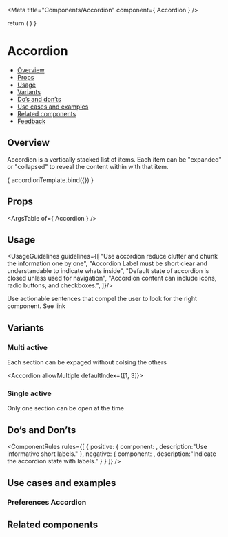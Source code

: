 
<Meta
  title="Components/Accordion"
  component={ Accordion }
/>

<!--- Component template -->

  return (
    <Accordion defaultIndex={[1]}>
      <AccordionItem title="Notifications" />
      <AccordionItem title="Setting" />
      <AccordionItem title="Info" />
      <AccordionItem title="Profile" />
      <AccordionItem title="Permisions" />
      <AccordionItem title="Seurity" />
      <AccordionItem title="Connectivity" />
      <AccordionItem title="Integration" />
      <AccordionItem title="Assets" />
    </Accordion>
  )
}

<!--- Component documentation -->

# Accordion
- [Overview](#overview)
- [Props](#props)
- [Usage](#usage)
- [Variants](#variants)
- [Do’s and don’ts](#dos-and-donts)
- [Use cases and examples](#use-cases-and-examples)
- [Related components](#related-components)
- [Feedback](#feedback)

## Overview
Accordion is a vertically stacked list of items. Each item can be "expanded" or "collapsed" to reveal the content within with that item.

<Canvas>
  <Story name="Overview"
         args={ {prop1: "prop's default value", prop2: "prop's default value"} }>
    { accordionTemplate.bind({}) }
  </Story>
</Canvas>

## Props
<ArgsTable of={ Accordion } />

## Usage
<UsageGuidelines guidelines={[
  "Use accordion reduce clutter and chunk the information one by one",
  "Accordion Label must be short clear and understandable to indicate whats inside",
  "Default state of accordion is closed unless used for navigation",
  "Accordion content can include icons, radio buttons, and checkboxes.",
]}/>

<Tip>Use actionable sentences that compel the user to look for the right component. See link</Tip>

## Variants
### Multi active
Each section can be expaged without colsing the others
<Canvas>
  <Story name="Multi active">
    <div className="monday-storybook-accordion_small-wrapepr">
      <Accordion allowMultiple defaultIndex={[1, 3]}>
        <AccordionItem title="Notifications" />
        <AccordionItem title="Setting"><div className="monday-storybook-accordion_small-box" /></AccordionItem>
        <AccordionItem title="Connectivity" />
        <AccordionItem title="Integration"><div className="monday-storybook-accordion_small-box" /></AccordionItem>
        <AccordionItem title="Assets" />
      </Accordion>
    </div>
  </Story>
</Canvas>

### Single active
Only one section can be open at the time
<Canvas>
  <Story name="Single active">
    <div className="monday-storybook-accordion_small-wrapepr">
      <Accordion defaultIndex={[1]}>
        <AccordionItem title="Notifications" />
        <AccordionItem title="Setting"><div className="monday-storybook-accordion_big-box" /></AccordionItem>
        <AccordionItem title="Connectivity" />
        <AccordionItem title="Integration" />
        <AccordionItem title="Assets" />
      </Accordion>
    </div>
  </Story>
</Canvas>

## Do’s and Don’ts
<ComponentRules
  rules={[
    {
      positive: {
        component:
          <Accordion>
            <AccordionItem title="Notifications" />
            <AccordionItem title="Security" />
            <AccordionItem title="InfoAssets" />
          </Accordion>,
        description:"Use informative short labels."
      },
      negative: {
        component:
          <Accordion>
            <AccordionItem title="Notifications" />
            <AccordionItem title="Security" />
            <AccordionItem title="InfoAssets" />
          </Accordion>,
        description:"Indicate the accordion state with labels."
      }
    }
  ]}
/>

## Use cases and examples
### Preferences Accordion
<Canvas>
  <Story name="Preferences Accordion">
    <div className="monday-storybook-accordion_wrapper">
      <Accordion defaultIndex={[0]}>
        <AccordionItem title="In monday">
          <div className="monday-storybook-accordion_checkbox-wrapper">
            <Checkbox label="Likes my update" checked />
            <Checkbox label="Replies to my update" />
            <Checkbox label="Replies or likes a conversation I'm a part of" checked />
            <Checkbox label="Subscribes me to a Board/Item/Team" checked />
            <Checkbox label="Writes an update on an items I'm subscribed to" checked />
          </div>
        </AccordionItem>
      </Accordion>
    </div>
  </Story>
</Canvas>

## Related components
<RelatedComponents componentsNames={[]} />
